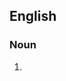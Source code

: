 {{also|table mats}}

==English==

===Noun===
{{head|en|noun plural form}}

# {{plural of|tablemat|lang=en}}